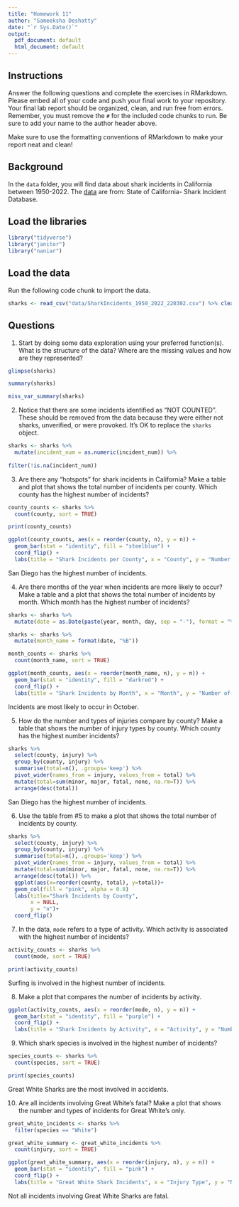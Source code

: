 ```yaml
---
title: "Homework 11"
author: "Sameeksha Deshatty"
date: "`r Sys.Date()`"
output:
  pdf_document: default
  html_document: default
---
```


## Instructions
Answer the following questions and complete the exercises in RMarkdown. Please embed all of your code and push your final work to your repository. Your final lab report should be organized, clean, and run free from errors. Remember, you must remove the `#` for the included code chunks to run. Be sure to add your name to the author header above.  

Make sure to use the formatting conventions of RMarkdown to make your report neat and clean!    

## Background
In the `data` folder, you will find data about shark incidents in California between 1950-2022. The [data](https://catalog.data.gov/dataset/shark-incident-database-california-56167) are from: State of California- Shark Incident Database.   

## Load the libraries
```r
library("tidyverse")
library("janitor")
library("naniar")
```

## Load the data
Run the following code chunk to import the data.
```r
sharks <- read_csv("data/SharkIncidents_1950_2022_220302.csv") %>% clean_names()
```

## Questions
1. Start by doing some data exploration using your preferred function(s). What is the structure of the data? Where are the missing values and how are they represented?  
```r
glimpse(sharks)

summary(sharks)

miss_var_summary(sharks)

```


2. Notice that there are some incidents identified as "NOT COUNTED". These should be removed from the data because they were either not sharks, unverified, or were provoked. It's OK to replace the `sharks` object.
```r
sharks <- sharks %>%
  mutate(incident_num = as.numeric(incident_num)) %>% 
  
filter(!is.na(incident_num))  

```


3. Are there any "hotspots" for shark incidents in California? Make a table and plot that shows the total number of incidents per county. Which county has the highest number of incidents?
```r
county_counts <- sharks %>% 
  count(county, sort = TRUE)

print(county_counts)

ggplot(county_counts, aes(x = reorder(county, n), y = n)) +
  geom_bar(stat = "identity", fill = "steelblue") +
  coord_flip() +
  labs(title = "Shark Incidents per County", x = "County", y = "Number of Incidents")

```
San Diego has the highest number of incidents. 

4. Are there months of the year when incidents are more likely to occur? Make a table and a plot that shows the total number of incidents by month. Which month has the highest number of incidents? 
```r
sharks <- sharks %>%
  mutate(date = as.Date(paste(year, month, day, sep = "-"), format = "%Y-%m-%d"))

sharks <- sharks %>%
  mutate(month_name = format(date, "%B")) 

month_counts <- sharks %>%
  count(month_name, sort = TRUE)

ggplot(month_counts, aes(x = reorder(month_name, n), y = n)) +
  geom_bar(stat = "identity", fill = "darkred") +
  coord_flip() +
  labs(title = "Shark Incidents by Month", x = "Month", y = "Number of Incidents")


```
Incidents are most likely to occur in October. 

5. How do the number and types of injuries compare by county? Make a table that shows the number of injury types by county. Which county has the highest number incidents?
```r
sharks %>%
  select(county, injury) %>%
  group_by(county, injury) %>%
  summarise(total=n(), .groups='keep') %>%
  pivot_wider(names_from = injury, values_from = total) %>%
  mutate(total=sum(minor, major, fatal, none, na.rm=T)) %>%
  arrange(desc(total))

```
San Diego has the highest number of incidents.

6. Use the table from #5 to make a plot that shows the total number of incidents by county.
```r
sharks %>%
  select(county, injury) %>%
  group_by(county, injury) %>%
  summarise(total=n(), .groups='keep') %>%
  pivot_wider(names_from = injury, values_from = total) %>%
  mutate(total=sum(minor, major, fatal, none, na.rm=T)) %>%
  arrange(desc(total)) %>%
  ggplot(aes(x=reorder(county, total), y=total))+
  geom_col(fill = "pink", alpha = 0.8)
  labs(title="Shark Incidents by County", 
       x = NULL, 
       y = "n")+
  coord_flip()

```


7. In the data, `mode` refers to a type of activity. Which activity is associated with the highest number of incidents?
```r
activity_counts <- sharks %>% 
  count(mode, sort = TRUE)

print(activity_counts)

```

Surfing is involved in the highest number of incidents.

8. Make a plot that compares the number of incidents by activity.
```r
ggplot(activity_counts, aes(x = reorder(mode, n), y = n)) +
  geom_bar(stat = "identity", fill = "purple") +
  coord_flip() +
  labs(title = "Shark Incidents by Activity", x = "Activity", y = "Number of Incidents")


```


9. Which shark species is involved in the highest number of incidents?  
```r
species_counts <- sharks %>% 
  count(species, sort = TRUE)

print(species_counts)

```
Great White Sharks are the most involved in accidents.

10. Are all incidents involving Great White's fatal? Make a plot that shows the number and types of incidents for Great White's only.
```r
great_white_incidents <- sharks %>% 
  filter(species == "White")

great_white_summary <- great_white_incidents %>% 
  count(injury, sort = TRUE)

ggplot(great_white_summary, aes(x = reorder(injury, n), y = n)) +
  geom_bar(stat = "identity", fill = "pink") +
  coord_flip() +
  labs(title = "Great White Shark Incidents", x = "Injury Type", y = "Number of Incidents")

```
Not all incidents involving Great White Sharks are fatal.
